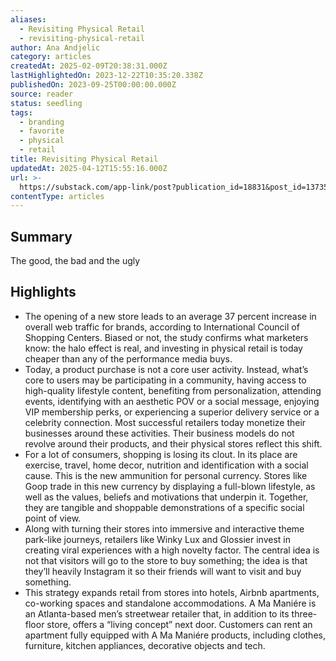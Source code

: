 ```yaml
---
aliases:
  - Revisiting Physical Retail
  - revisiting-physical-retail
author: Ana Andjelic
category: articles
createdAt: 2025-02-09T20:38:31.000Z
lastHighlightedOn: 2023-12-22T10:35:20.338Z
publishedOn: 2023-09-25T00:00:00.000Z
source: reader
status: seedling
tags:
  - branding
  - favorite
  - physical
  - retail
title: Revisiting Physical Retail
updatedAt: 2025-04-12T15:55:16.000Z
url: >-
  https://substack.com/app-link/post?publication_id=18831&post_id=137352055&utm_source=post-email-title&utm_campaign=email-post-title&isFreemail=false&r=og9hp&token=eyJ1c2VyX2lkIjo0MTA2OTU4MSwicG9zdF9pZCI6MTM3MzUyMDU1LCJpYXQiOjE2OTU2NDM2MzUsImV4cCI6MTY5ODIzNTYzNSwiaXNzIjoicHViLTE4ODMxIiwic3ViIjoicG9zdC1yZWFjdGlvbiJ9.8-upSe8bwUqn43ttzJw6edmVn1EjXVaaMariWrbEYvs
contentType: articles
---
```

## Summary

The good, the bad and the ugly

## Highlights

- The opening of a new store leads to an average 37 percent increase in overall web traffic for brands, according to International Council of Shopping Centers. Biased or not, the study confirms what marketers know: the halo effect is real, and investing in physical retail is today cheaper than any of the performance media buys.
  [](https://substackcdn.com/image/fetch/f_auto,q_auto:good,fl_progressive:steep/https%3A%2F%2Fsubstack-post-media.s3.amazonaws.com%2Fpublic%2Fimages%2F10d02ca5-a17d-4a40-bfbb-4c43c120b135_1344x1198.png)
- Today, a product purchase is not a core user activity. Instead, what’s core to users may be participating in a community, having access to high-quality lifestyle content, benefiting from personalization, attending events, identifying with an aesthetic POV or a social message, enjoying VIP membership perks, or experiencing a superior delivery service or a celebrity connection. Most successful retailers today monetize their businesses around these activities. Their business models do not revolve around their products, and their physical stores reflect this shift.
- For a lot of consumers, shopping is losing its clout. In its place are exercise, travel, home decor, nutrition and identification with a social cause. This is the new ammunition for personal currency. Stores like Goop trade in this new currency by displaying a full-blown lifestyle, as well as the values, beliefs and motivations that underpin it. Together, they are tangible and shoppable demonstrations of a specific social point of view.
- Along with turning their stores into immersive and interactive theme park-like journeys, retailers like Winky Lux and Glossier invest in creating viral experiences with a high novelty factor. The central idea is not that visitors will go to the store to buy something; the idea is that they’ll heavily Instagram it so their friends will want to visit and buy something.
- This strategy expands retail from stores into hotels, Airbnb apartments, co-working spaces and standalone accommodations. A Ma Maniére is an Atlanta-based men’s streetwear retailer that, in addition to its three-floor store, offers a “living concept” next door. Customers can rent an apartment fully equipped with A Ma Maniére products, including clothes, furniture, kitchen appliances, decorative objects and tech.
  [](https://substackcdn.com/image/fetch/f_auto,q_auto:good,fl_progressive:steep/https%3A%2F%2Fsubstack-post-media.s3.amazonaws.com%2Fpublic%2Fimages%2Fbfbf78d6-1e23-4ff7-8257-6b959c6c6d1c_1350x1200.png)
